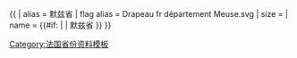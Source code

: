 {{ {{{1<noinclude>|country showdata</noinclude>}}}
| alias = 默兹省
| flag alias = Drapeau fr département Meuse.svg
| size = {{{size|}}}
| name = {{#if: {{{name|}}} | {{{name|}}} | 默兹省 }}
}}<noinclude>
[[Category:法国省份资料模板]]
</noinclude>